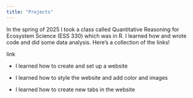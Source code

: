 ```yaml
---
title: "Projects"
---
```


In the spring of 2025 I took a class called Quantitative Reasoning for Ecosystem Science (ESS 330) which was in R. I learned how and wrote code and did some data analysis. Here's a collection of the links!

link

-   I learned how to create and set up a website

-   I learned how to style the website and add color and images

-   I learned how to create new tabs in the website
